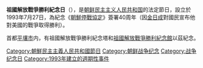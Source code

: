 {{unreferenced|time=2015-11-30T04:30:42+00:00}}
{{Infobox holiday
|holiday_name  = 祖國解放戰爭勝利紀念日
|type          = national
|image         = Victorious Fatherland Liberation War Museum, Pyongyang, North Korea-1.jpg
|imagesize     =
|caption       = 祖國解放戰爭勝利紀念壁畫
|official_name ={{lang|ko|조국해방전쟁 승리 기념일}}
|nickname      =
|observedby    ={{PRK}}
|litcolor      =
|longtype      =
|significance  = [[朝鲜战争|朝鲜战争]]停戰
|frequency     = 每年
|date          = 7月27日
|celebrations  = 慶典
|observances   =
|relatedto     =[[光復節_(朝鮮半島)|光復節]]
}}

'''祖國解放戰爭勝利紀念日'''（{{kor|名=北|조국해방전쟁 승리 기념일|祖國解放戰爭勝利記念日}}），是[[朝鲜民主主义人民共和国|朝鲜民主主义人民共和国]]的法定節日，設立於1993年7月27日，為紀念《[[朝鮮停戰協定|朝鮮停戰協定]]》簽署40周年（因[[金日成|金日成]]對國民宣布他對美國的戰爭取得勝利）。

首都[[平壤市|平壤市]]内，有祖國解放戰爭勝利紀念塔和[[祖國解放戰爭勝利紀念館|祖國解放戰爭勝利紀念館]]以茲紀念。

{{朝鮮民主主義人民共和國公共假日}}
[[Category:朝鮮民主主義人民共和國節日|Category:朝鮮民主主義人民共和國節日]]
[[Category:朝鲜战争纪念|Category:朝鲜战争纪念]]
[[Category:战争纪念日|Category:战争纪念日]]
[[Category:1993年建立的週期性事件|Category:1993年建立的週期性事件]]
{{stub}}